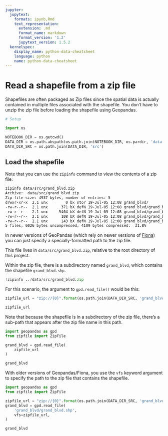 ```yaml
---
jupyter:
  jupytext:
    formats: ipynb,Rmd
    text_representation:
      extension: .md
      format_name: markdown
      format_version: '1.2'
      jupytext_version: 1.5.2
  kernelspec:
    display_name: python-data-cheatsheet
    language: python
    name: python-data-cheatsheet
---
```


# Read a shapefile from a zip file

Shapefiles are often packaged as Zip files since the spatial data is actually contained in multiple files associated with the shapefile. You don't have to unzip the zip file before loading the shapefile using Geopandas.

```python
# Setup

import os

NOTEBOOK_DIR = os.getcwd()
DATA_DIR = os.path.abspath(os.path.join(NOTEBOOK_DIR, os.pardir, 'data'))
DATA_DIR_SRC = os.path.join(DATA_DIR, 'src')
```

<!-- #region -->
## Load the shapefile

Note that you can use the `zipinfo` command to view the contents of a zip file:

```bash
zipinfo data/src/grand_blvd.zip
Archive:  data/src/grand_blvd.zip
Zip file size: 4937 bytes, number of entries: 5
drwxr-xr-x  2.1 unx        0 bx stor 19-Jul-05 12:08 grand_blvd/
-rw-r--r--  2.1 unx      371 bX defN 19-Jul-05 12:08 grand_blvd/grand_blvd.dbf
-rw-r--r--  2.1 unx     5404 bX defN 19-Jul-05 12:08 grand_blvd/grand_blvd.shp
-rw-r--r--  2.1 unx      108 bX defN 19-Jul-05 12:08 grand_blvd/grand_blvd.shx
-rw-r--r--  2.1 unx      143 bX defN 19-Jul-05 12:08 grand_blvd/grand_blvd.prj
5 files, 6026 bytes uncompressed, 4109 bytes compressed:  31.8%
```
<!-- #endregion -->

In newer versions of GeoPandas (which rely on newer versions of [Fiona](https://github.com/Toblerity/Fiona)) you can just specify a specially-formatted path to the zip file.


This file lives in `data/src/grand_blvd.zip`, relative to the root directory of this project.

Within the zip file, there is a subdirectory named `grand_blvd`, which contains the shapefile `grand_blvd.shp`.

```python
!zipinfo ../data/src/grand_blvd.zip
```

For this scenario, the argument to `gpd.read_file()` would be this:

```python
zipfile_url = "zip://{0}".format(os.path.join(DATA_DIR_SRC, 'grand_blvd.zip', 'grand_blvd', 'grand_blvd.shp'))

zipfile_url
```

Note that because the shapefile is in a subdirectory of the zip file, there's a sub-path that appears after the zip file name in this path.

```python
import geopandas as gpd
from zipfile import ZipFile

grand_blvd = gpd.read_file(
    zipfile_url
)

grand_blvd
```

With older versions of Geopandas/Fiona, you use the `vfs` keyword argument to specify the path to the zip file that contains the shapefile.

```python
import geopandas as gpd
from zipfile import ZipFile

zipfile_url = "zip://{0}".format(os.path.join(DATA_DIR_SRC, 'grand_blvd.zip'))
grand_blvd = gpd.read_file(
    'grand_blvd/grand_blvd.shp',
    vfs=zipfile_url,
)

grand_blvd
```

```python

```
